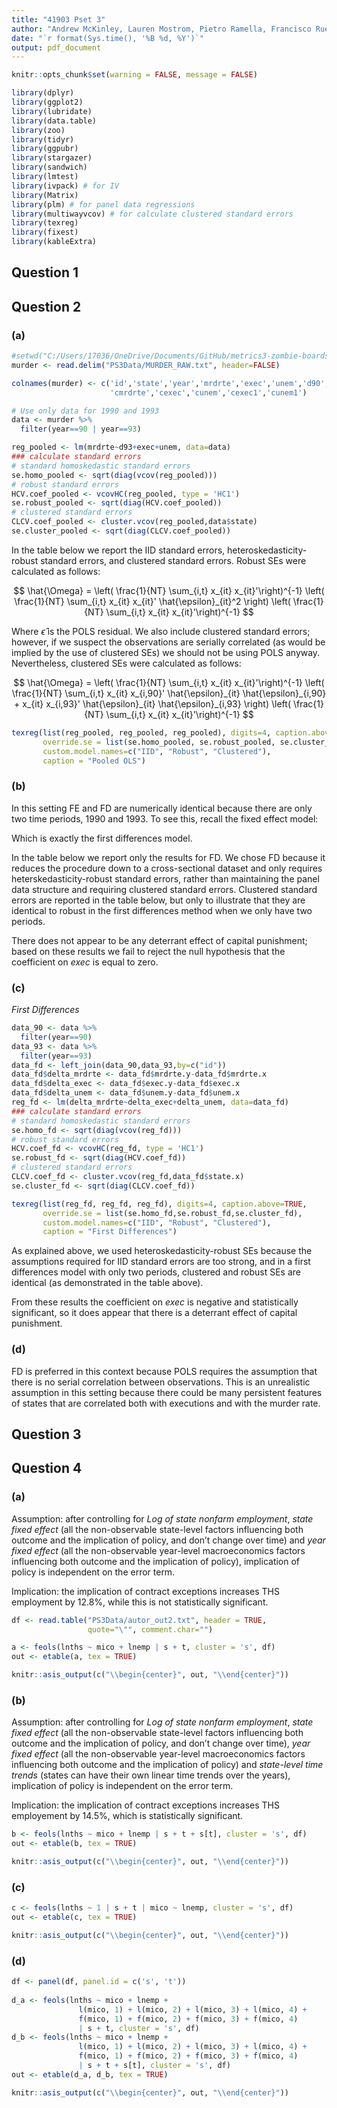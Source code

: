 ```yaml
---
title: "41903 Pset 3"
author: "Andrew McKinley, Lauren Mostrom, Pietro Ramella, Francisco Ruela, and Bohan Yang"
date: "`r format(Sys.time(), '%B %d, %Y')`"
output: pdf_document
---
```


```r
knitr::opts_chunk$set(warning = FALSE, message = FALSE)

library(dplyr)
library(ggplot2)
library(lubridate)
library(data.table)
library(zoo)
library(tidyr)
library(ggpubr)
library(stargazer)
library(sandwich)
library(lmtest)
library(ivpack) # for IV
library(Matrix)
library(plm) # for panel data regressions
library(multiwayvcov) # for calculate clustered standard errors
library(texreg)
library(fixest)
library(kableExtra)
```

## Question 1


\newpage
## Question 2

### (a)
```r
#setwd("C:/Users/17036/OneDrive/Documents/GitHub/metrics3-zombie-boards/Psets/3")
murder <- read.delim("PS3Data/MURDER_RAW.txt", header=FALSE)

colnames(murder) <- c('id','state','year','mrdrte','exec','unem','d90','d93',      
                      'cmrdrte','cexec','cunem','cexec1','cunem1')

# Use only data for 1990 and 1993
data <- murder %>%
  filter(year==90 | year==93)

reg_pooled <- lm(mrdrte~d93+exec+unem, data=data)
### calculate standard errors 
# standard homoskedastic standard errors
se.homo_pooled <- sqrt(diag(vcov(reg_pooled))) 
# robust standard errors
HCV.coef_pooled <- vcovHC(reg_pooled, type = 'HC1')
se.robust_pooled <- sqrt(diag(HCV.coef_pooled)) 
# clustered standard errors
CLCV.coef_pooled <- cluster.vcov(reg_pooled,data$state)
se.cluster_pooled <- sqrt(diag(CLCV.coef_pooled))
```

In the table below we report the IID standard errors, heteroskedasticity-robust standard errors, and clustered standard errors. Robust SEs were calculated as follows:

$$
\hat{\Omega} = \left( \frac{1}{NT} \sum_{i,t} x_{it} x_{it}'\right)^{-1} \left( \frac{1}{NT} \sum_{i,t} x_{it} x_{it}' \hat{\epsilon}_{it}^2 \right) \left( \frac{1}{NT} \sum_{i,t} x_{it} x_{it}'\right)^{-1}
$$

Where $\hat{\epsilon}$ is the POLS residual. We also include clustered standard errors; however, if we suspect the observations are serially correlated (as would be implied by the use of clustered SEs) we should not be using POLS anyway. Nevertheless, clustered SEs were calculated as follows:

$$
\hat{\Omega} = \left( \frac{1}{NT} \sum_{i,t} x_{it} x_{it}'\right)^{-1} \left( \frac{1}{NT} \sum_{i,t}  x_{it} x_{i,90}' \hat{\epsilon}_{it} \hat{\epsilon}_{i,90} + x_{it} x_{i,93}' \hat{\epsilon}_{it} \hat{\epsilon}_{i,93} \right) \left( \frac{1}{NT} \sum_{i,t} x_{it} x_{it}'\right)^{-1}
$$

\newpage

```r
texreg(list(reg_pooled, reg_pooled, reg_pooled), digits=4, caption.above=TRUE,
       override.se = list(se.homo_pooled, se.robust_pooled, se.cluster_pooled),
       custom.model.names=c("IID", "Robust", "Clustered"),
       caption = "Pooled OLS")
```


### (b)
In this setting FE and FD are numerically identical because there are only two time periods, 1990 and 1993. To see this, recall the fixed effect model:

\begin{align*}
  y_{i1} - \bar{y}_i &= (x_{i1} - \bar{x}_i)' \beta + \epsilon_{i1} - \bar{\epsilon}_i \\
  y_{i1} - \left( \frac{y_{i1}+y_{i0}}{2} \right) &= \left( x_{i1} - \frac{x_{i1}+x_{i0}}{2} \right)' \beta + \epsilon_{i1} - \left( \frac{\epsilon_{i1}+\epsilon_{i0}}{2} \right) \\
  \frac{y_{i1} - y_{i0}}{2} &= \left( \frac{x_{i1} - x_{i0}}{2} \right)' \beta + \frac{\epsilon_{i1} - \epsilon_{i0}}{2} \\
  y_{i1} - y_{i0} &= (x_{i1} - x_{i0})' \beta + \epsilon_{i1} - \epsilon_{i0}
\end{align*}

Which is exactly the first differences model.

In the table below we report only the results for FD. We chose FD because it reduces the procedure down to a cross-sectional dataset and only requires heterskedasticity-robust standard errors, rather than maintaining the panel data structure and requiring clustered standard errors. Clustered standard errors are reported in the table below, but only to illustrate that they are identical to robust in the first differences method when we only have two periods.


There does not appear to be any deterrant effect of capital punishment; based on these results we fail to reject the null hypothesis that the coefficient on $exec$ is equal to zero.




### (c)
*First Differences*
```r
data_90 <- data %>%
  filter(year==90)
data_93 <- data %>%
  filter(year==93)
data_fd <- left_join(data_90,data_93,by=c("id"))
data_fd$delta_mrdrte <- data_fd$mrdrte.y-data_fd$mrdrte.x
data_fd$delta_exec <- data_fd$exec.y-data_fd$exec.x
data_fd$delta_unem <- data_fd$unem.y-data_fd$unem.x
reg_fd <- lm(delta_mrdrte~delta_exec+delta_unem, data=data_fd)
### calculate standard errors 
# standard homoskedastic standard errors
se.homo_fd <- sqrt(diag(vcov(reg_fd))) 
# robust standard errors
HCV.coef_fd <- vcovHC(reg_fd, type = 'HC1')
se.robust_fd <- sqrt(diag(HCV.coef_fd)) 
# clustered standard errors
CLCV.coef_fd <- cluster.vcov(reg_fd,data_fd$state.x)
se.cluster_fd <- sqrt(diag(CLCV.coef_fd))
```
\newpage
```r
texreg(list(reg_fd, reg_fd, reg_fd), digits=4, caption.above=TRUE,
       override.se = list(se.homo_fd,se.robust_fd,se.cluster_fd),
       custom.model.names=c("IID", "Robust", "Clustered"),
       caption = "First Differences")
```


As explained above, we used heteroskedasticity-robust SEs because the assumptions required for IID standard errors are too strong, and in a first differences model with only two periods, clustered and robust SEs are identical (as demonstrated in the table above).

From these results the coefficient on $exec$ is negative and statistically significant, so it does appear that there is a deterrant effect of capital punishment.


### (d)
FD is preferred in this context because POLS requires the assumption that there is no serial correlation between observations. This is an unrealistic assumption in this setting because there could be many persistent features of states that are correlated both with executions and with the murder rate.



\newpage
## Question 3




\newpage
## Question 4

### (a)

Assumption: after controlling for *Log of state nonfarm employment*, *state fixed effect* (all the non-observable state-level factors influencing both outcome and the implication of policy, and don't change over time) and *year fixed effect* (all the non-observable year-level macroeconomics factors influencing both outcome and the implication of policy), implication of policy is independent on the error term.

Implication: the implication of contract exceptions increases THS employment by $12.8\%$, while this is not statistically significant.
```r
df <- read.table("PS3Data/autor_out2.txt", header = TRUE, 
                 quote="\"", comment.char="")

a <- feols(lnths ~ mico + lnemp | s + t, cluster = 's', df)
out <- etable(a, tex = TRUE) 
```

```r
knitr::asis_output(c("\\begin{center}", out, "\\end{center}")) 
```


### (b)
Assumption: after controlling for *Log of state nonfarm employment*, *state fixed effect* (all the non-observable state-level factors influencing both outcome and the implication of policy, and don't change over time), *year fixed effect* (all the non-observable year-level macroeconomics factors influencing both outcome and the implication of policy) and *state-level time trends* (states can have their own linear time trends over the years), implication of policy is independent on the error term.

Implication: the implication of contract exceptions increases THS employement by $14.5\%$, which is statistically significant.
```r
b <- feols(lnths ~ mico + lnemp | s + t + s[t], cluster = 's', df)
out <- etable(b, tex = TRUE) 
```

```r
knitr::asis_output(c("\\begin{center}", out, "\\end{center}")) 
```

### (c)
```r
c <- feols(lnths ~ 1 | s + t | mico ~ lnemp, cluster = 's', df)
out <- etable(c, tex = TRUE) 
```

```r
knitr::asis_output(c("\\begin{center}", out, "\\end{center}")) 
```

### (d)
```r
df <- panel(df, panel.id = c('s', 't'))
  
d_a <- feols(lnths ~ mico + lnemp + 
               l(mico, 1) + l(mico, 2) + l(mico, 3) + l(mico, 4) +
               f(mico, 1) + f(mico, 2) + f(mico, 3) + f(mico, 4) 
               | s + t, cluster = 's', df)
d_b <- feols(lnths ~ mico + lnemp + 
               l(mico, 1) + l(mico, 2) + l(mico, 3) + l(mico, 4) +
               f(mico, 1) + f(mico, 2) + f(mico, 3) + f(mico, 4) 
               | s + t + s[t], cluster = 's', df)
out <- etable(d_a, d_b, tex = TRUE) 
```

```r
knitr::asis_output(c("\\begin{center}", out, "\\end{center}")) 
```


